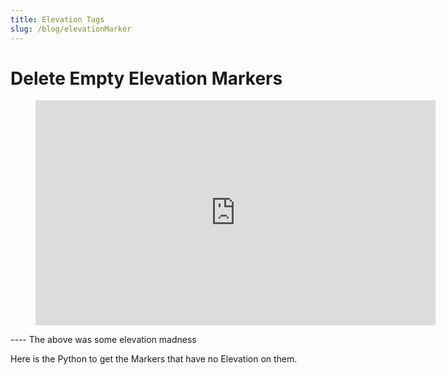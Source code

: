 ```yaml
---
title: Elevation Tags
slug: /blog/elevationMarker
---
```


# Delete Empty Elevation Markers

<figure class="video_container">
  <iframe title="vimeo-player" src="https://player.vimeo.com/video/123620912?h=69a74b37ea" width="640" height="360" frameborder="0" allowfullscreen></iframe>
</figure>
----
 The above was some elevation madness

 Here is the Python to get the Markers that have no Elevation on them.

 <figure>
     <Gist id="289930fd823bde3ac0c3316fa2338631" />
 </figure>